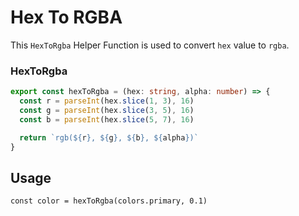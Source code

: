 # Hex To RGBA

This `HexToRgba` Helper Function is used to convert `hex` value to `rgba`.

### HexToRgba

```ts filename="hextToRgba.ts" copy
export const hexToRgba = (hex: string, alpha: number) => {
  const r = parseInt(hex.slice(1, 3), 16)
  const g = parseInt(hex.slice(3, 5), 16)
  const b = parseInt(hex.slice(5, 7), 16)

  return `rgb(${r}, ${g}, ${b}, ${alpha})`
}
```

## Usage

```tsx filename="card.tsx" copy
const color = hexToRgba(colors.primary, 0.1)
```
